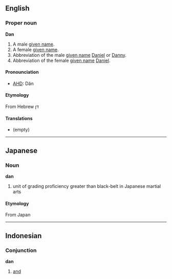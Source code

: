 ==English==
===Proper noun===
'''Dan'''
# A male [[given name]].
# A female [[given name]].
#Abbreviation of the male [[given name]] [[Daniel]] or [[Danny]].
#Abbreviation of the female [[given name]] [[Daniel]].

====Pronounciation====
*[[AHD]]: Dăn

====Etymology====
From Hebrew דן

====Translations====
*(empty)

----

==Japanese==
===Noun===
'''dan'''

# unit of grading proficiency greater than black-belt in Japanese martial arts

====Etymology====
From Japan

----

==Indonesian==
===Conjunction===
'''dan'''

# [[and]]